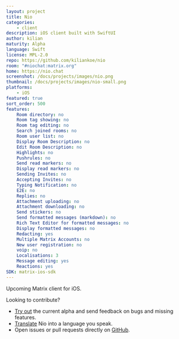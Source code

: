 ```yaml
---
layout: project
title: Nio
categories:
    - client
description: iOS client built with SwiftUI
author: kilian
maturity: Alpha
language: Swift
license: MPL-2.0
repo: https://github.com/kiliankoe/nio
room: "#niochat:matrix.org"
home: https://nio.chat
screenshot: /docs/projects/images/nio.png
thumbnail: /docs/projects/images/nio-small.png
platforms:
    - iOS
featured: true
sort_order: 500
features:
    Room directory: no
    Room tag showing: no
    Room tag editing: no
    Search joined rooms: no
    Room user list: no
    Display Room Description: no
    Edit Room Description: no
    Highlights: no
    Pushrules: no
    Send read markers: no
    Display read markers: no
    Sending Invites: no
    Accepting Invites: no
    Typing Notification: no
    E2E: no
    Replies: no
    Attachment uploading: no
    Attachment downloading: no
    Send stickers: no
    Send formatted messages (markdown): no
    Rich Text Editor for formatted messages: no
    Display formatted messages: no
    Redacting: yes
    Multiple Matrix Accounts: no
    New user registration: no
    voip: no
    Localisations: 3
    Message editing: yes
    Reactions: yes
SDK: matrix-ios-sdk
---
```


Upcoming Matrix client for iOS.

Looking to contribute?

* [Try out](https://testflight.apple.com/join/KlXr3kKz) the current alpha and send feedback on bugs and missing features.
* [Translate](https://poeditor.com/join/project/cKGF6Gswvx) Nio into a language you speak.
* Open issues or pull requests directly on [GitHub](https://github.com/kiliankoe/nio).
